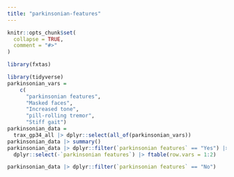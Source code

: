 ```yaml
---
title: "parkinsonian-features"
---
```


```r
knitr::opts_chunk$set(
  collapse = TRUE,
  comment = "#>"
)
```

```r
library(fxtas)
```

```r
library(tidyverse)
parkinsonian_vars =
    c(
      "parkinsonian features",
      "Masked faces",
      "Increased tone",
      "pill-rolling tremor",
      "Stiff gait")
parkinsonian_data = 
  trax_gp34_all |> dplyr::select(all_of(parkinsonian_vars))
parkinsonian_data |> summary()
parkinsonian_data |> dplyr::filter(`parkinsonian features` == "Yes") |> 
  dplyr::select(-`parkinsonian features`) |> ftable(row.vars = 1:2)

parkinsonian_data |> dplyr::filter(`parkinsonian features` == "No")
```

